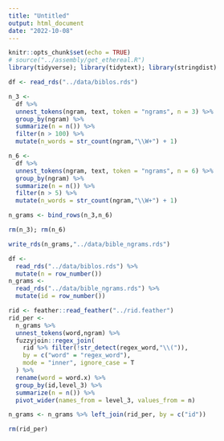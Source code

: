 ```yaml
---
title: "Untitled"
output: html_document
date: "2022-10-08"
---
```


```r
knitr::opts_chunk$set(echo = TRUE)
# source("../assembly/get_ethereal.R")
library(tidyverse); library(tidytext); library(stringdist)
```

```r
df <- read_rds("../data/biblos.rds")

n_3 <-
  df %>%
  unnest_tokens(ngram, text, token = "ngrams", n = 3) %>%
  group_by(ngram) %>%
  summarize(n = n()) %>%
  filter(n > 100) %>%
  mutate(n_words = str_count(ngram,"\\W+") + 1)

n_6 <-
  df %>%
  unnest_tokens(ngram, text, token = "ngrams", n = 6) %>%
  group_by(ngram) %>%
  summarize(n = n()) %>%
  filter(n > 5) %>%
  mutate(n_words = str_count(ngram,"\\W+") + 1)

n_grams <- bind_rows(n_3,n_6)

rm(n_3); rm(n_6)

write_rds(n_grams,"../data/bible_ngrams.rds")

```

```r
df <- 
  read_rds("../data/biblos.rds") %>%
  mutate(n = row_number())
n_grams <- 
  read_rds("../data/bible_ngrams.rds") %>%
  mutate(id = row_number())
```

```r
rid <- feather::read_feather("../rid.feather")
rid_per <-
  n_grams %>%
  unnest_tokens(word,ngram) %>%
  fuzzyjoin::regex_join(
    rid %>% filter(!str_detect(regex_word,"\\(")), 
    by = c("word" = "regex_word"), 
    mode = "inner", ignore_case = T
  ) %>%
  rename(word = word.x) %>%
  group_by(id,level_3) %>%
  summarize(n = n()) %>%
  pivot_wider(names_from = level_3, values_from = n)

n_grams <- n_grams %>% left_join(rid_per, by = c("id"))

rm(rid_per)

```

